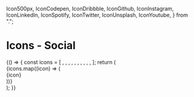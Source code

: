   Icon500px,
  IconCodepen,
  IconDribbble,
  IconGithub,
  IconInstagram,
  IconLinkedIn,
  IconSpotify,
  IconTwitter,
  IconUnsplash,
  IconYoutube,
} from ".";

<Meta title="Objects/Icons" component={Icon500px} />

# Icons - Social

<Preview>
  <Story name="Social">
    {() => {
      const icons = [
        <Icon500px />,
        <IconCodepen />,
        <IconDribbble />,
        <IconGithub />,
        <IconInstagram />,
        <IconLinkedIn />,
        <IconSpotify />,
        <IconTwitter />,
        <IconUnsplash />,
        <IconYoutube />,
      ];
      return (
        <div className="grid u-align--center">
          {icons.map((icon) => (
            <div className="cell cell--3-@xs cell--2-@sm cell--1-@md">
              {icon}
            </div>
          ))}
        </div>
      );
    }}
  </Story>
</Preview>
